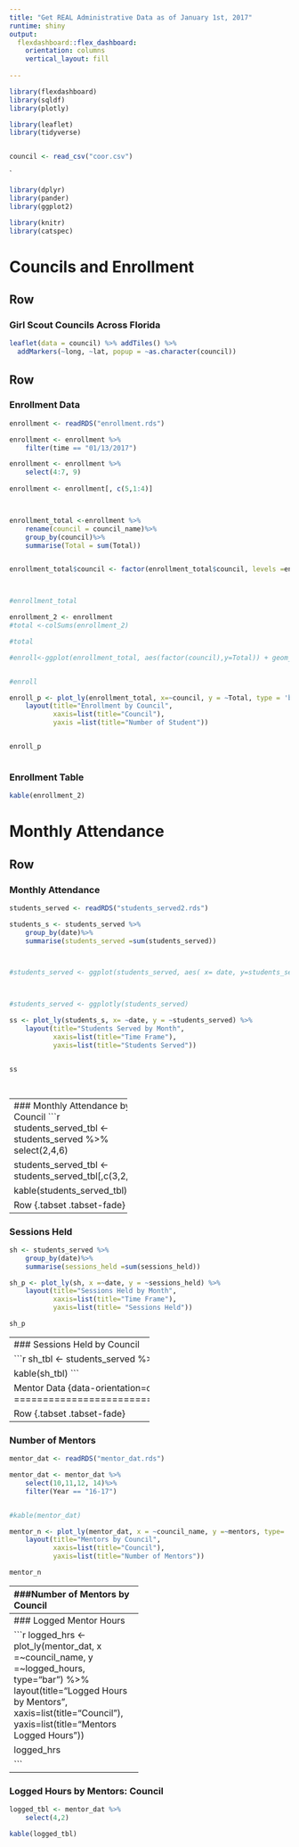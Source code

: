 ```yaml
---
title: "Get REAL Administrative Data as of January 1st, 2017"
runtime: shiny
output: 
  flexdashboard::flex_dashboard:
    orientation: columns
    vertical_layout: fill
    
---
```


```r
library(flexdashboard)
library(sqldf)
library(plotly)

library(leaflet)
library(tidyverse)


council <- read_csv("coor.csv")
```
`
```r

library(dplyr)
library(pander)
library(ggplot2)

library(knitr)
library(catspec)

```




Councils and Enrollment
=====================================  


Row
------------------------------------

### Girl Scout Councils Across Florida

```r
leaflet(data = council) %>% addTiles() %>%
  addMarkers(~long, ~lat, popup = ~as.character(council))
```


Row {.tabset .tabset-fade}
-------------------------

### Enrollment Data

```r

enrollment <- readRDS("enrollment.rds")

enrollment <- enrollment %>%
    filter(time == "01/13/2017")

enrollment <- enrollment %>%
    select(4:7, 9)
    
enrollment <- enrollment[, c(5,1:4)]



enrollment_total <-enrollment %>%
    rename(council = council_name)%>%
    group_by(council)%>%
    summarise(Total = sum(Total))


enrollment_total$council <- factor(enrollment_total$council, levels =enrollment_total$council[order(enrollment_total$Total)])



#enrollment_total

enrollment_2 <- enrollment
#total <-colSums(enrollment_2)

#total

#enroll<-ggplot(enrollment_total, aes(factor(council),y=Total)) + geom_bar(stat = "identity")


#enroll

enroll_p <- plot_ly(enrollment_total, x=~council, y = ~Total, type = 'bar') %>%
    layout(title="Enrollment by Council",
           xaxis=list(title="Council"),
           yaxis =list(title="Number of Student"))


enroll_p



```

### Enrollment Table
```r
kable(enrollment_2)
```



Monthly Attendance{data-orientation=columns}
=====================================  

Row {.tabset .tabset-fade}
-------------------------------
### Monthly Attendance

```r
students_served <- readRDS("students_served2.rds")

students_s <- students_served %>%
    group_by(date)%>%
    summarise(students_served =sum(students_served))



#students_served <- ggplot(students_served, aes( x= date, y=students_served)) + geom_bar(stat = "identity") 



#students_served <- ggplotly(students_served)

ss <- plot_ly(students_s, x= ~date, y = ~students_served) %>%
    layout(title="Students Served by Month",
           xaxis=list(title="Time Frame"),
           yaxis=list(title="Students Served"))


ss




```


-----------------------------
### Monthly Attendance by Council
```r
students_served_tbl <- students_served %>%
    select(2,4,6)
    
students_served_tbl <- students_served_tbl[,c(3,2,1)]


kable(students_served_tbl)
```


Row {.tabset .tabset-fade}
-----------------------------

### Sessions Held 

```r
sh <- students_served %>%
    group_by(date)%>%
    summarise(sessions_held =sum(sessions_held))

sh_p <- plot_ly(sh, x =~date, y = ~sessions_held) %>%
    layout(title="Sessions Held by Month",
           xaxis=list(title="Time Frame"),
           yaxis=list(title= "Sessions Held"))

sh_p
```

-----------------------------------
### Sessions Held by Council

```r
sh_tbl <- students_served %>%
    select(6,4,3)
    

kable(sh_tbl)
```

Mentor Data {data-orientation=columns}
=====================================  

Row {.tabset .tabset-fade}
--------------------------------

### Number of Mentors


```r

mentor_dat <- readRDS("mentor_dat.rds")

mentor_dat <- mentor_dat %>%
    select(10,11,12, 14)%>%
    filter(Year == "16-17")


#kable(mentor_dat)

mentor_n <- plot_ly(mentor_dat, x = ~council_name, y =~mentors, type= 'bar') %>%
    layout(title="Mentors by Council",
           xaxis=list(title="Council"),
           yaxis=list(title="Number of Mentors"))

mentor_n


```

------------------------------
###Number of Mentors by Council

```r

mentor_tbl <- mentor_dat %>%
    select(4,1)


kable(mentor_tbl)
```


Row {.tabset .tabset-fade}
--------------------------------
### Logged Mentor Hours

```r
logged_hrs <- plot_ly(mentor_dat, x =~council_name, y =~logged_hours, type="bar") %>%
    layout(title="Logged Hours by Mentors",
           xaxis=list(title="Council"),
           yaxis=list(title="Mentors Logged Hours"))

logged_hrs


```

----------------------------------
### Logged Hours by Mentors: Council

```r
logged_tbl <- mentor_dat %>%
    select(4,2)

kable(logged_tbl)
```


